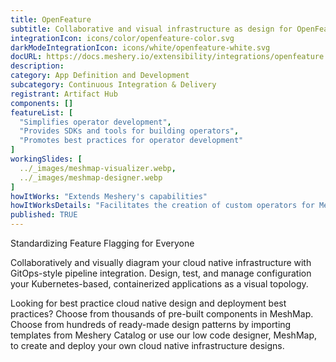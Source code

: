 ```yaml
---
title: OpenFeature
subtitle: Collaborative and visual infrastructure as design for OpenFeature
integrationIcon: icons/color/openfeature-color.svg
darkModeIntegrationIcon: icons/white/openfeature-white.svg
docURL: https://docs.meshery.io/extensibility/integrations/openfeature
description: 
category: App Definition and Development
subcategory: Continuous Integration & Delivery
registrant: Artifact Hub
components: []
featureList: [
  "Simplifies operator development",
  "Provides SDKs and tools for building operators",
  "Promotes best practices for operator development"
]
workingSlides: [
  ../_images/meshmap-visualizer.webp,
  ../_images/meshmap-designer.webp
]
howItWorks: "Extends Meshery's capabilities"
howItWorksDetails: "Facilitates the creation of custom operators for Meshery"
published: TRUE
---
```

<p>
Standardizing Feature Flagging for Everyone
</p>
<p>
    Collaboratively and visually diagram your cloud native infrastructure with GitOps-style pipeline integration. Design, test, and manage configuration your Kubernetes-based, containerized applications as a visual topology.
</p>
<p>
    Looking for best practice cloud native design and deployment best practices? Choose from thousands of pre-built components in MeshMap. Choose from hundreds of ready-made design patterns by importing templates from Meshery Catalog or use our low code designer, MeshMap, to create and deploy your own cloud native infrastructure designs.
</p>
